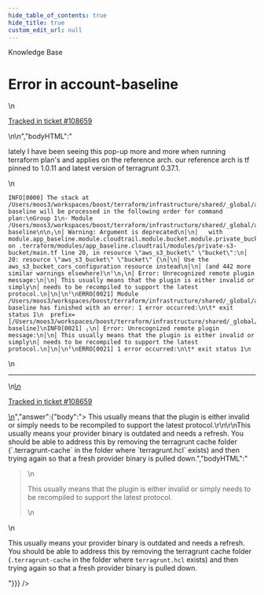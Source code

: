 ```yaml
---
hide_table_of_contents: true
hide_title: true
custom_edit_url: null
---
```



<head>
  <link rel="canonical" href="https://github.com/gruntwork-io/knowledge-base/discussions/434" />
</head>

<CenterLayout>
<span className="searchCategory">Knowledge Base</span>
<h1>Error in account-baseline</h1>
<GitHub discussion={{"id":"D_kwDOF8slf84APof0","number":434,"author":{"login":"moos3"},"title":"Error in account-baseline","body":"\nlately I have been seeing this pop-up more and more when running terraform plan's and applies on the reference arch. our reference arch is tf pinned to 1.0.11 and latest version of terragrunt 0.37.1. \r\n\r\n```\r\nINFO[0000] The stack at /Users/moos3/workspaces/boost/terraform/infrastructure/shared/_global/account-baseline will be processed in the following order for command plan:\r\nGroup 1\r\n- Module /Users/moos3/workspaces/boost/terraform/infrastructure/shared/_global/account-baseline\r\n\r\n╷\r\n│ Warning: Argument is deprecated\r\n│\r\n│   with module.app_baseline.module.cloudtrail.module.bucket.module.private_bucket.aws_s3_bucket.bucket,\r\n│   on .terraform/modules/app_baseline.cloudtrail/modules/private-s3-bucket/main.tf line 20, in resource \"aws_s3_bucket\" \"bucket\":\r\n│   20: resource \"aws_s3_bucket\" \"bucket\" {\r\n│\r\n│ Use the aws_s3_bucket_cors_configuration resource instead\r\n│\r\n│ (and 442 more similar warnings elsewhere)\r\n╵\r\n╷\r\n│ Error: Unrecognized remote plugin message:\r\n│\r\n│ This usually means that the plugin is either invalid or simply\r\n│ needs to be recompiled to support the latest protocol.\r\n│\r\n│\r\n╵\r\nERRO[0021] Module /Users/moos3/workspaces/boost/terraform/infrastructure/shared/_global/account-baseline has finished with an error: 1 error occurred:\r\n\t* exit status 1\r\n  prefix=[/Users/moos3/workspaces/boost/terraform/infrastructure/shared/_global/account-baseline]\r\nINFO[0021] ╷\r\n│ Error: Unrecognized remote plugin message:\r\n│\r\n│ This usually means that the plugin is either invalid or simply\r\n│ needs to be recompiled to support the latest protocol.\r\n│\r\n│\r\n╵\r\nERRO[0021] 1 error occurred:\r\n\t* exit status 1\r\n```\n\n---\n\n<ins datetime=\"2022-05-25T13:08:42Z\">\n  <p><a href=\"https://support.gruntwork.io/hc/requests/108659\">Tracked in ticket #108659</a></p>\n</ins>\n","bodyHTML":"<p dir=\"auto\">lately I have been seeing this pop-up more and more when running terraform plan's and applies on the reference arch. our reference arch is tf pinned to 1.0.11 and latest version of terragrunt 0.37.1.</p>\n<div class=\"snippet-clipboard-content notranslate position-relative overflow-auto\" data-snippet-clipboard-copy-content=\"INFO[0000] The stack at /Users/moos3/workspaces/boost/terraform/infrastructure/shared/_global/account-baseline will be processed in the following order for command plan:\nGroup 1\n- Module /Users/moos3/workspaces/boost/terraform/infrastructure/shared/_global/account-baseline\n\n╷\n│ Warning: Argument is deprecated\n│\n│   with module.app_baseline.module.cloudtrail.module.bucket.module.private_bucket.aws_s3_bucket.bucket,\n│   on .terraform/modules/app_baseline.cloudtrail/modules/private-s3-bucket/main.tf line 20, in resource &quot;aws_s3_bucket&quot; &quot;bucket&quot;:\n│   20: resource &quot;aws_s3_bucket&quot; &quot;bucket&quot; {\n│\n│ Use the aws_s3_bucket_cors_configuration resource instead\n│\n│ (and 442 more similar warnings elsewhere)\n╵\n╷\n│ Error: Unrecognized remote plugin message:\n│\n│ This usually means that the plugin is either invalid or simply\n│ needs to be recompiled to support the latest protocol.\n│\n│\n╵\nERRO[0021] Module /Users/moos3/workspaces/boost/terraform/infrastructure/shared/_global/account-baseline has finished with an error: 1 error occurred:\n\t* exit status 1\n  prefix=[/Users/moos3/workspaces/boost/terraform/infrastructure/shared/_global/account-baseline]\nINFO[0021] ╷\n│ Error: Unrecognized remote plugin message:\n│\n│ This usually means that the plugin is either invalid or simply\n│ needs to be recompiled to support the latest protocol.\n│\n│\n╵\nERRO[0021] 1 error occurred:\n\t* exit status 1\"><pre class=\"notranslate\"><code>INFO[0000] The stack at /Users/moos3/workspaces/boost/terraform/infrastructure/shared/_global/account-baseline will be processed in the following order for command plan:\nGroup 1\n- Module /Users/moos3/workspaces/boost/terraform/infrastructure/shared/_global/account-baseline\n\n╷\n│ Warning: Argument is deprecated\n│\n│   with module.app_baseline.module.cloudtrail.module.bucket.module.private_bucket.aws_s3_bucket.bucket,\n│   on .terraform/modules/app_baseline.cloudtrail/modules/private-s3-bucket/main.tf line 20, in resource \"aws_s3_bucket\" \"bucket\":\n│   20: resource \"aws_s3_bucket\" \"bucket\" {\n│\n│ Use the aws_s3_bucket_cors_configuration resource instead\n│\n│ (and 442 more similar warnings elsewhere)\n╵\n╷\n│ Error: Unrecognized remote plugin message:\n│\n│ This usually means that the plugin is either invalid or simply\n│ needs to be recompiled to support the latest protocol.\n│\n│\n╵\nERRO[0021] Module /Users/moos3/workspaces/boost/terraform/infrastructure/shared/_global/account-baseline has finished with an error: 1 error occurred:\n\t* exit status 1\n  prefix=[/Users/moos3/workspaces/boost/terraform/infrastructure/shared/_global/account-baseline]\nINFO[0021] ╷\n│ Error: Unrecognized remote plugin message:\n│\n│ This usually means that the plugin is either invalid or simply\n│ needs to be recompiled to support the latest protocol.\n│\n│\n╵\nERRO[0021] 1 error occurred:\n\t* exit status 1\n</code></pre></div>\n<hr>\n<ins datetime=\"2022-05-25T13:08:42Z\">\n  <p dir=\"auto\"><a href=\"https://support.gruntwork.io/hc/requests/108659\" rel=\"nofollow\">Tracked in ticket #108659</a></p>\n</ins>","answer":{"body":"> This usually means that the plugin is either invalid or simply needs to be recompiled to support the latest protocol.\r\n\r\nThis usually means your provider binary is outdated and needs a refresh. You should be able to address this by removing the terragrunt cache folder (`.terragrunt-cache` in the folder where `terragrunt.hcl` exists) and then trying again so that a fresh provider binary is pulled down.","bodyHTML":"<blockquote>\n<p dir=\"auto\">This usually means that the plugin is either invalid or simply needs to be recompiled to support the latest protocol.</p>\n</blockquote>\n<p dir=\"auto\">This usually means your provider binary is outdated and needs a refresh. You should be able to address this by removing the terragrunt cache folder (<code class=\"notranslate\">.terragrunt-cache</code> in the folder where <code class=\"notranslate\">terragrunt.hcl</code> exists) and then trying again so that a fresh provider binary is pulled down.</p>"}}} />

</CenterLayout>
  

<!-- ##DOCS-SOURCER-START
{
  "sourcePlugin": "github-discussions",
  "hash": "689401e8e7c4407449cf9203a8a5e4fa"
}
##DOCS-SOURCER-END -->
